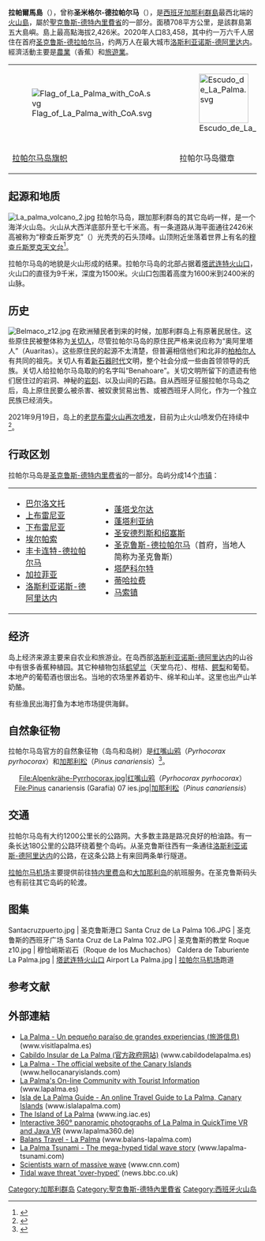{{Infobox islands
| name             = 拉帕爾馬島
| native name      = La Palma
| native name lang = es
| sobriquet        = 
| image name       = La_Palma_LANDSAT-Canary_Islands.png
| image caption    = 拉帕尔马岛卫星图
| image size       = 250px
| locator map      = Mapa Canarias La Palma.svg
| locator map size = 250px
| map caption      = 在加那利群岛位置
| location         = [[大西洋|大西洋]]
| coordinates      = {{coord|28|40|N|17|52|W|}}
| archipelago      = [[加那利群島|加那利群島]]
| area_km2         = 708.32
| length_km        =
| width_km         =
| coastline_km     =
| highest mount    = 穆查丘斯罗克（Roque de los Muchachos）<ref name="summitpost">{{cite web | url = http://www.summitpost.org/roque-de-los-muchachos/153962 | language = en | title = Roque de los Muchachos | publisher = summitpost.org | date =  | accessdate = 2015-11-25 | archive-date = 2021-03-24 | archive-url = https://web.archive.org/web/20210324111358/https://www.summitpost.org/roque-de-los-muchachos/153962 | dead-url = no }}</ref>
| elevation_m      = 2426
| country          = {{ESP}}
| country admin divisions title   = 自治区
| country admin divisions         = [[加那利群岛|加那利群岛]]
| country admin divisions title 1 = 省份
| country admin divisions 1       = [[圣克鲁斯-德特内里费省|圣克鲁斯-德特内里费省]]
| country capital                 = [[圣克鲁斯-德拉帕尔马|圣克鲁斯-德拉帕尔马]]
| country largest city            = [[洛斯利亚诺斯-德阿里达内|洛斯利亚诺斯-德阿里达内]]<ref name="人口">{{cite web | url = http://www.gobiernodecanarias.org/istac/jaxi-istac/menu.do?uripub=urn:uuid:d4651b14-773e-48a1-a041-0c64e9f8cb5f | language = es | title = Estadística de la Evolución Histórica de la Población / Series anuales. Municipios por islas de Canarias. 1768-2020 (加那利群岛人口数量查询) | publisher = Gobierno de Canarias | accessdate = 2021-10-03 | archive-date = 2015-11-13 | archive-url = https://web.archive.org/web/20151113183441/http://www.gobiernodecanarias.org/istac/jaxi-istac/menu.do?uripub=urn:uuid:d4651b14-773e-48a1-a041-0c64e9f8cb5f | dead-url = no }}</ref>
| country largest city population =  20,760 (2020年)
| demonym          =
| population       = 83458
| population as of = 2020年<ref name="人口"/>
| density_km2      = auto
| ethnic groups    = 
| languages        = 
| website          = 
| additional info  =
}}
'''拉帕爾馬島'''（{{lang-es|La Palma}}），曾称'''圣米格尔-德拉帕尔马'''（{{lang-es|San Miguel de La Palma}}），是[[西班牙|西班牙]][[加那利群島|加那利群島]]最西北端的[[火山島|火山島]]，屬於[[聖克魯斯-德特內里費省|聖克魯斯-德特內里費省]]的一部分。面積708平方公里，是該群島第五大島嶼。島上最高點海拔2,426米。2020年人口83,458，其中约一万六千人居住在首府[[圣克鲁斯-德拉帕尔马|圣克鲁斯-德拉帕尔马]]，约两万人在最大城市[[洛斯利亚诺斯-德阿里达内|洛斯利亚诺斯-德阿里达内]]。經濟活動主要是[[農業|農業]]（香蕉）和[[旅遊業|旅遊業]]。

{| style="width:400px;text-align:center;margin-top:20px;margin-bottom:30px"
|-
|[[File:Flag_of_La_Palma_with_CoA.svg|border]]
|[[File:Escudo_de_La_Palma.svg|100px]]
|-
| [[加那利群島旗幟|拉帕尔马岛旗帜]]
| 拉帕尔马岛徽章
|}

== 起源和地质 ==
[[File:La_palma_volcano_2.jpg|thumb]]
拉帕尔马岛，跟加那利群岛的其它岛屿一样，是一个海洋火山岛。火山从大西洋底部升至七千米高。有一条道路从海平面通往2426米高被称为“穆查丘斯罗克”（{{lang-es|''Roque de los Muchachos''}}）光秃秃的石头顶峰。山顶附近坐落着世界上有名的[[穆查丘斯罗克天文台|穆查丘斯罗克天文台]]<ref name="iac.es">{{cite web | url = http://www.iac.es/eno.php?op1=2&lang=en | language = en | title = Observatorio del Roque de los Muchachos | publisher = iac.es | accessdate = 2015-11-26 | archive-date = 2019-08-26 | archive-url = https://web.archive.org/web/20190826181553/http://www.iac.es/eno.php?op1=2&lang=en | dead-url = no }}</ref>。

拉帕尔马岛的地貌是火山形成的结果。拉帕尔马岛的北部占据着[[塔武连特山国家公园|塔武连特火山口]]，火山口的直径为9千米，深度为1500米。火山口包围着高度为1600米到2400米的山脉。

== 历史 ==
[[File:Belmaco_z12.jpg|thumb]]
在欧洲殖民者到来的时候，加那利群岛上有原著民居住。这些原住民被整体称为[[关切人|关切人]]，尽管拉帕尔马岛的原住民严格来说应称为“奥阿里塔人”（Auaritas）。这些原住民的起源不太清楚，但普遍相信他们和北非的[[柏柏尔人|柏柏尔人]]有共同的祖先。关切人有着[[新石器时代|新石器时代]]文明，整个社会分成一些由首领领导的氏族。关切人给拉帕尔马岛取的的名字叫“Benahoare”。关切文明所留下的遗迹有他们居住过的岩洞、神秘的[[岩刻|岩刻]]、以及山间的石路。自从西班牙征服拉帕尔马岛之后，岛上原住民要么被杀害、被奴隶贸易出售、或被西班牙人同化，作为一个独立民族已经消失。

2021年9月19日，岛上的[[老昆布雷火山|老昆布雷火山]][[2021年老昆布雷火山爆發|再次喷发]]，目前为止火山喷发仍在持续中<ref>{{cite web |url=https://chinese.aljazeera.net/gallery/2021/9/20/西班牙加那利群岛火山爆发数千人撤离 |title=西班牙加那利群岛火山爆发 数千人撤离 |publisher=[[半岛电视台|半岛电视台]] |access-date=2021-09-21 |archive-date=2021-09-21 |archive-url=https://web.archive.org/web/20210921180519/https://chinese.aljazeera.net/gallery/2021/9/20/%E8%A5%BF%E7%8F%AD%E7%89%99%E5%8A%A0%E9%82%A3%E5%88%A9%E7%BE%A4%E5%B2%9B%E7%81%AB%E5%B1%B1%E7%88%86%E5%8F%91%E6%95%B0%E5%8D%83%E4%BA%BA%E6%92%A4%E7%A6%BB |dead-url=no }}</ref>。

== 行政区划 ==
拉帕尔马岛是[[圣克鲁斯-德特内里费省|圣克鲁斯-德特内里费省]]的一部分。岛屿分成14个[[市镇_(西班牙)|市镇]]：
{|
|
*[[巴尔洛文托|巴尔洛文托]]
*[[上布雷尼亚|上布雷尼亚]]
*[[下布雷尼亚|下布雷尼亚]]
*[[埃尔帕索_(加那利群岛)|埃尔帕索]]
*[[丰卡连特-德拉帕尔马|丰卡连特-德拉帕尔马]]
*[[加拉菲亚|加拉菲亚]]
*[[洛斯利亚诺斯-德阿里达内|洛斯利亚诺斯-德阿里达内]]
|
*[[蓬塔戈尔达_(加那利群岛)|蓬塔戈尔达]]
*[[蓬塔利亚纳|蓬塔利亚纳]]
*[[圣安德烈斯和绍塞斯|圣安德烈斯和绍塞斯]]
*[[圣克鲁斯-德拉帕尔马|圣克鲁斯-德拉帕尔马]]（首府，当地人简称为圣克鲁斯）
*[[塔萨科尔特|塔萨科尔特]]
*[[蒂哈拉费|蒂哈拉费]]
*[[马索镇|马索镇]]
|}

== 经济 ==
岛上经济来源主要来自农业和旅游业。在岛西部[[洛斯利亚诺斯-德阿里达内|洛斯利亚诺斯-德阿里达内]]的山谷中有很多香蕉种植园。其它种植物包括[[鹤望兰|鹤望兰]]（天堂鸟花）、柑桔、[[鳄梨|鳄梨]]和葡萄。本地产的葡萄酒也很出名。当地的农场里养着奶牛、绵羊和山羊。这里也出产山羊奶酪。

有些渔民出海打鱼为本地市场提供海鲜。

== 自然象征物 ==
拉帕尔马岛官方的自然象征物（岛鸟和岛树）是[[红嘴山鸦|红嘴山鸦]]（''Pyrhocorax pyrhocorax''）和[[加那利松|加那利松]]（''Pinus canariensis''）<ref name="自然象征物">{{cite web | url = http://www.gobcan.es/boc/1991/061/001.html | title = LEY 7/1991, de 30 de abril, de símbolos de la naturaleza para las Islas Canarias. | language = es | publisher = gobcan.es | date = 1991-04-30 | accessdate = 2016-10-11 | archive-url = https://web.archive.org/web/20110808141931/http://www.gobcan.es/boc/1991/061/001.html | archive-date = 2011-08-08 | dead-url = yes }}</ref>。
<center><gallery widths=200px heights=110px>
File:Alpenkrähe-Pyrrhocorax.jpg|[[红嘴山鸦|红嘴山鸦]]（''Pyrhocorax pyrhocorax''）
File:Pinus canariensis (Garafía) 07 ies.jpg|[[加那利松|加那利松]]（''Pinus canariensis''）
</gallery></center>

== 交通 == 
拉帕尔马岛有大约1200公里长的公路网。大多数主路是路况良好的柏油路。有一条长达180公里的公路环绕着整个岛屿。从圣克鲁斯往西有一条通往[[洛斯利亚诺斯-德阿里达内|洛斯利亚诺斯-德阿里达内]]的公路，在这条公路上有来回两条单行隧道。

[[拉帕尔马机场|拉帕尔马机场]]主要提供前往[[特内里费岛|特内里费岛]]和[[大加那利岛|大加那利岛]]的航班服务。在圣克鲁斯码头也有前往其它岛屿的轮渡。

== 图集 ==
<gallery widths=190px heights=140px>
Santacruzpuerto.jpg | 圣克鲁斯港口
Santa Cruz de La Palma 106.JPG | 圣克鲁斯的西班牙广场
Santa Cruz de La Palma 102.JPG | 圣克鲁斯的教堂
Roque z10.jpg | 穆恰峭斯岩石（Roque de los Muchachos）
Caldera de Taburiente La Palma.jpg | [[塔武连特山国家公园|塔武连特火山口]]
Airport La Palma.jpg | [[拉帕尔马机场|拉帕尔马机场]]跑道
</gallery>
{{wide image|View of Santa Cruz de la Palma.jpg|800px|圣克鲁斯全景 }}

== 参考文献 ==
{{Reflist}}

==外部連結==
{{Commons|La Palma}}
*[http://www.visitlapalma.es/ La Palma - Un pequeño paraíso de grandes experiencias (旅游信息)] {{Wayback|url=http://www.visitlapalma.es/ |date=20210303203918 }} {{es}} (www.visitlapalma.es)
*[http://www.cabildodelapalma.es Cabildo Insular de La Palma (官方政府网站)] {{Wayback|url=http://www.cabildodelapalma.es/ |date=20071122135246 }} {{es}} (www.cabildodelapalma.es)
*[http://www.hellocanaryislands.com/la-palma La Palma - The official website of the Canary Islands] {{Wayback|url=http://www.hellocanaryislands.com/la-palma |date=20210308024635 }} {{en}} (www.hellocanaryislands.com)
*[http://www.lapalma.es La Palma's On-line Community with Tourist Information] {{Wayback|url=http://www.lapalma.es/ |date=20210324111406 }} {{en}} (www.lapalma.es)
*[http://www.islalapalma.com Isla de La Palma Guide - An online Travel Guide to La Palma, Canary Islands] {{Wayback|url=http://www.islalapalma.com/ |date=20210227014032 }} {{en}}{{nl}} (www.islalapalma.com)
*[http://www.ing.iac.es/PR/lapalma/lapalma.html The Island of La Palma] {{Wayback|url=http://www.ing.iac.es/PR/lapalma/lapalma.html |date=20210125162502 }} {{en}} (www.ing.iac.es)
*[http://www.lapalma360.de/ Interactive 360° panoramic photographs of La Palma in QuickTime VR and Java VR] {{Wayback|url=http://www.lapalma360.de/ |date=20210324111431 }} {{en}} (www.lapalma360.de)
*[http://www.balans-lapalma.com/en Balans Travel - La Palma] {{Wayback|url=http://www.balans-lapalma.com/en |date=20210117132641 }} {{en}} (www.balans-lapalma.com)
*[https://web.archive.org/web/20110201152423/http://lapalma-tsunami.com/ La Palma Tsunami - The mega-hyped tidal wave story] {{en}} (www.lapalma-tsunami.com)
*[http://www.cnn.com/2001/TECH/science/08/29/tidal.wave/ Scientists warn of massive wave] {{Wayback|url=http://www.cnn.com/2001/TECH/science/08/29/tidal.wave/ |date=20200808100622 }} {{en}} (www.cnn.com)
*[http://news.bbc.co.uk/2/hi/science/nature/3963563.stm Tidal wave threat 'over-hyped'] {{Wayback|url=http://news.bbc.co.uk/2/hi/science/nature/3963563.stm |date=20051211174921 }} {{en}} (news.bbc.co.uk)

{{加那利群岛岛屿列表}}
[[Category:加那利群岛|Category:加那利群岛]]
[[Category:聖克魯斯-德特內里費省|Category:聖克魯斯-德特內里費省]]
[[Category:西班牙火山岛|Category:西班牙火山岛]]